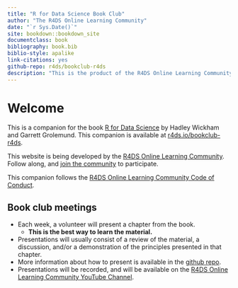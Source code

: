 ```yaml
--- 
title: "R for Data Science Book Club"
author: "The R4DS Online Learning Community"
date: "`r Sys.Date()`"
site: bookdown::bookdown_site
documentclass: book
bibliography: book.bib
biblio-style: apalike
link-citations: yes
github-repo: r4ds/bookclub-r4ds
description: "This is the product of the R4DS Online Learning Community's Book Club."
---
```


# Welcome {-}

This is a companion for the book [R for Data Science](https://r4ds.had.co.nz/) by Hadley Wickham and Garrett Grolemund.
This companion is available at [r4ds.io/bookclub-r4ds](r4ds.io/bookclub-r4ds).

This website is being developed by the [R4DS Online Learning Community](https://rfordatasci.com). Follow along, and [join the community](https://r4ds.io/join) to participate.

This companion follows the [R4DS Online Learning Community Code of Conduct](https://r4ds.io/conduct).

## Book club meetings {-}

- Each week, a volunteer will present a chapter from the book.
  - **This is the best way to learn the material.**
- Presentations will usually consist of a review of the material, a discussion, and/or a demonstration of the principles presented in that chapter.
- More information about how to present is available in the [github repo](https://github.com/r4ds/bookclub-r4ds).
- Presentations will be recorded, and will be available on the [R4DS Online Learning Community YouTube Channel](https://r4ds.io/youtube).
